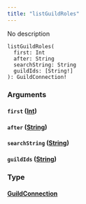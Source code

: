 ```yaml
---
title: "listGuildRoles"
---
```


No description

```
listGuildRoles(
  first: Int
  after: String
  searchString: String
  guildIds: [String!]
): GuildConnection!

```

### Arguments[](#arguments "Direct link to heading")

#### `first` ([Int](/developer/graphql-api/references/scalars/int))[](#first-int "Direct link to heading")

#### `after` ([String](/developer/graphql-api/references/scalars/string))[](#after-string "Direct link to heading")

#### `searchString` ([String](/developer/graphql-api/references/scalars/string))[](#searchstring-string "Direct link to heading")

#### `guildIds` ([String](/developer/graphql-api/references/scalars/string))[](#guildids-string "Direct link to heading")

### Type[](#type "Direct link to heading")

#### [GuildConnection](/developer/graphql-api/references/objects/guild-connection)[](#guildconnection "Direct link to heading")